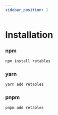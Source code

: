 ```yaml
---
sidebar_position: 1
---
```


# Installation

### npm

```bash
npm install retables
```

### yarn

```bash
yarn add retables
```

### pnpm

```bash
pnpm add retables
```
